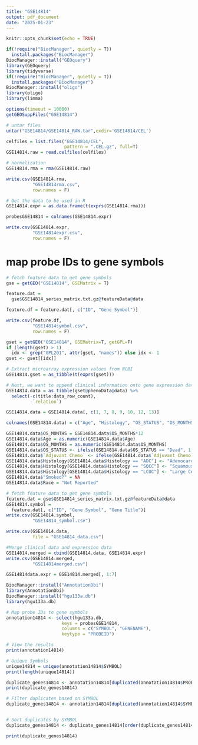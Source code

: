 ```yaml
---
title: "GSE14814"
output: pdf_document
date: "2025-01-23"
---
```


```r
knitr::opts_chunk$set(echo = TRUE)
```

```r
if(!require("BiocManager", quietly = T))
  install.packages("BiocManager")
BiocManager::install("GEOquery")
library(GEOquery)
library(tidyverse)
if(!require("BiocManager", quietly = T))
  install.packages("BiocManager")
BiocManager::install("oligo")
library(oligo)
library(limma)
```

```r
options(timeout = 10000)
getGEOSuppFiles("GSE14814")

# untar files
untar("GSE14814/GSE14814_RAW.tar",exdir='GSE14814/CEL')

celfiles = list.files("GSE14814/CEL",
                      pattern = ".CEL.gz", full=T)
GSE14814.raw = read.celfiles(celfiles)

# normalization 
GSE14814.rma = rma(GSE14814.raw)

write.csv(GSE14814.rma, 
          "GSE14814rma.csv",
          row.names = F)

# Get the data to be used in R
GSE14814.expr = as.data.frame(t(exprs(GSE14814.rma)))

probesGSE14814 = colnames(GSE14814.expr)

write.csv(GSE14814.expr, 
          "GSE14814expr.csv",
          row.names = F)

```

# map probe IDs to gene symbols
```r
# fetch feature data to get gene symbols
gse = getGEO("GSE14814", GSEMatrix = T)

feature.dat = 
  gse$GSE14814_series_matrix.txt.gz@featureData@data

feature.df = feature.dat[, c("ID", "Gene Symbol")]

write.csv(feature.df, 
          "GSE14814symbol.csv", 
          row.names = F)

gset = getGEO("GSE14814", GSEMatrix=T, getGPL=F)
if (length(gset) > 1) 
  idx <- grep("GPL201", attr(gset, "names")) else idx <- 1
gset <- gset[[idx]]

# Extract microarray expression values from NCBI
GSE14814.gset = as_tibble(t(exprs(gset)))

# Next, we want to append clinical information onto gene expression data
GSE14814.data = as_tibble(gset@phenoData@data) %>%
  select(-c(title:data_row_count),
         -`relation`)

GSE14814.data = GSE14814.data[, c(1, 7, 8, 9, 10, 12, 13)]

colnames(GSE14814.data) = c("Age", "Histology", "OS_STATUS", "OS_MONTHS", "Adjuvant Chemo", "Sex", "Stage")

GSE14814.data$OS_MONTHS = GSE14814.data$OS_MONTHS*12
GSE14814.data$Age = as.numeric(GSE14814.data$Age)
GSE14814.data$OS_MONTHS = as.numeric(GSE14814.data$OS_MONTHS)
GSE14814.data$OS_STATUS <- ifelse(GSE14814.data$OS_STATUS == "Dead", 1, 0)
GSE14814.data$`Adjuvant Chemo` <- ifelse(GSE14814.data$`Adjuvant Chemo` == "ACT", 1, 0)
GSE14814.data$Histology[GSE14814.data$Histology == "ADC"] <- "Adenocarcinoma"
GSE14814.data$Histology[GSE14814.data$Histology == "SQCC"] <- "Squamous Cell Carcinoma"
GSE14814.data$Histology[GSE14814.data$Histology == "LCUC"] <- "Large Cell Undifferentiated Carcinoma"
GSE14814.data$"Smoked?" = NA
GSE14814.data$Race = "Not Reported"

# fetch feature data to get gene symbols
feature.dat = gse$GSE14814_series_matrix.txt.gz@featureData@data 
GSE14814.symbol = 
  feature.dat[, c("ID", "Gene Symbol", "Gene Title")]
write.csv(GSE14814.symbol, 
          "GSE14814_symbol.csv")

write.csv(GSE14814.data, 
          file = "GSE14814_data.csv")
```

```r
#Merge clinical data and expression data
GSE14814.merged = cbind(GSE14814.data, GSE14814.expr)
write.csv(GSE14814.merged, 
          "GSE14814merged.csv")

GSE14814data.expr = GSE14814.merged[, 1:7]
```

```r
BiocManager::install("AnnotationDbi")
library(AnnotationDbi)
BiocManager::install("hgu133a.db")
library(hgu133a.db)

# Map probe IDs to gene symbols
annotation14814 <- select(hgu133a.db,
                     keys = probesGSE14814,
                     columns = c("SYMBOL", "GENENAME"),
                     keytype = "PROBEID")

# View the results
print(annotation14814)

# Unique Symbols
unique14814 = unique(annotation14814$SYMBOL)
print(length(unique14814))

duplicate_genes14814 <- annotation14814[duplicated(annotation14814$PROBEID), ]
print(duplicate_genes14814)

# Filter duplicates based on SYMBOL
duplicate_genes14814 <- annotation14814[duplicated(annotation14814$SYMBOL) | duplicated(annotation14814$SYMBOL, fromLast = TRUE), ]


# Sort duplicates by SYMBOL
duplicate_genes14814 <- duplicate_genes14814[order(duplicate_genes14814$SYMBOL), ]

print(duplicate_genes14814)
```

